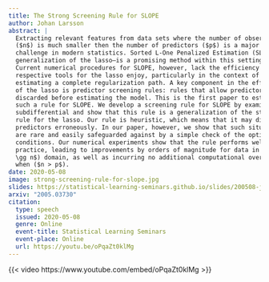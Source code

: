 ```yaml
---
title: The Strong Screening Rule for SLOPE
author: Johan Larsson
abstract: |
  Extracting relevant features from data sets where the number of observations
  ($n$) is much smaller then the number of predictors ($p$) is a major
  challenge in modern statistics. Sorted L-One Penalized Estimation (SLOPE)—a
  generalization of the lasso—is a promising method within this setting.
  Current numerical procedures for SLOPE, however, lack the efficiency that
  respective tools for the lasso enjoy, particularly in the context of
  estimating a complete regularization path. A key component in the efficiency
  of the lasso is predictor screening rules: rules that allow predictors to be
  discarded before estimating the model. This is the first paper to establish
  such a rule for SLOPE. We develop a screening rule for SLOPE by examining its
  subdifferential and show that this rule is a generalization of the strong
  rule for the lasso. Our rule is heuristic, which means that it may discard
  predictors erroneously. In our paper, however, we show that such situations
  are rare and easily safeguarded against by a simple check of the optimality
  conditions. Our numerical experiments show that the rule performs well in
  practice, leading to improvements by orders of magnitude for data in the ($p
  \gg n$) domain, as well as incurring no additional computational overhead
  when ($n > p$).
date: 2020-05-08
image: strong-screening-rule-for-slope.jpg
slides: https://statistical-learning-seminars.github.io/slides/200508-johanlarsson.pdf
arxiv: "2005.03730"
citation:
  type: speech
  issued: 2020-05-08
  genre: Online
  event-title: Statistical Learning Seminars
  event-place: Online
  url: https://youtu.be/oPqaZt0klMg
---
```


{{< video https://www.youtube.com/embed/oPqaZt0klMg >}}

